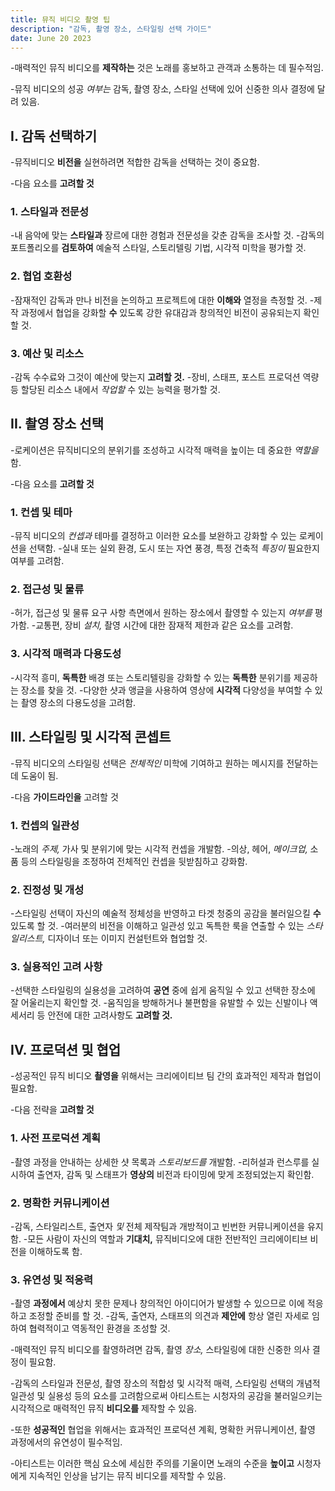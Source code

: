```yaml
---
title: 뮤직 비디오 촬영 팁
description: "감독, 촬영 장소, 스타일링 선택 가이드"
date: June 20 2023
---
```



-매력적인 뮤직 비디오를 **제작하는** 것은 노래를 홍보하고 관객과 소통하는 데 필수적임. 


-뮤직 비디오의 성공 _여부는_ 감독, 촬영 장소, 스타일 선택에 있어 신중한 의사 결정에 달려 있음.

## I. 감독 선택하기
-뮤직비디오 **비전을** 실현하려면 적합한 감독을 선택하는 것이 중요함. 


-다음 요소를 **고려할 것**

### 1. 스타일과 전문성
-내 음악에 맞는 **스타일과** 장르에 대한 경험과 전문성을 갖춘 감독을 조사할 것.
-감독의 포트폴리오를 **검토하여** 예술적 스타일, 스토리텔링 기법, 시각적 미학을 평가할 것.
### 2. 협업 호환성
-잠재적인 감독과 만나 비전을 논의하고 프로젝트에 대한 **이해와** 열정을 측정할 것.
-제작 과정에서 협업을 강화할 **수** 있도록 강한 유대감과 창의적인 비전이 공유되는지 확인할 것.
### 3. 예산 및 리소스
-감독 수수료와 그것이 예산에 맞는지 **고려할 것.**
-장비, 스태프, 포스트 프로덕션 역량 등 할당된 리소스 내에서 _작업할_ 수 있는 능력을 평가할 것.
## II. 촬영 장소 선택
-로케이션은 뮤직비디오의 분위기를 조성하고 시각적 매력을 높이는 데 중요한 _역할을_ 함. 


-다음 요소를 **고려할 것**

### 1. 컨셉 및 테마
-뮤직 비디오의 _컨셉과_ 테마를 결정하고 이러한 요소를 보완하고 강화할 수 있는 로케이션을 선택함.
-실내 또는 실외 환경, 도시 또는 자연 풍경, 특정 건축적 _특징이_ 필요한지 여부를 고려함.
### 2. 접근성 및 물류
-허가, 접근성 및 물류 요구 사항 측면에서 원하는 장소에서 촬영할 수 있는지 _여부를_ 평가함.
-교통편, 장비 _설치,_ 촬영 시간에 대한 잠재적 제한과 같은 요소를 고려함.
### 3. 시각적 매력과 다용도성
-시각적 흥미, **독특한** 배경 또는 스토리텔링을 강화할 수 있는 **독특한** 분위기를 제공하는 장소를 찾을 것.
-다양한 샷과 앵글을 사용하여 영상에 **시각적** 다양성을 부여할 수 있는 촬영 장소의 다용도성을 고려함.
## III. 스타일링 및 시각적 콘셉트
-뮤직 비디오의 스타일링 선택은 _전체적인_ 미학에 기여하고 원하는 메시지를 전달하는 데 도움이 됨. 


-다음 **가이드라인을** 고려할 것

### 1. 컨셉의 일관성
-노래의 _주제,_ 가사 및 분위기에 맞는 시각적 컨셉을 개발함.
-의상, 헤어, _메이크업,_ 소품 등의 스타일링을 조정하여 전체적인 컨셉을 뒷받침하고 강화함.
### 2. 진정성 및 개성
-스타일링 선택이 자신의 예술적 정체성을 반영하고 타겟 청중의 공감을 불러일으킬 **수** 있도록 할 것.
-여러분의 비전을 이해하고 일관성 있고 독특한 룩을 연출할 수 있는 _스타일리스트,_ 디자이너 또는 이미지 컨설턴트와 협업할 것.
### 3. 실용적인 고려 사항
-선택한 스타일링의 실용성을 고려하여 **공연** 중에 쉽게 움직일 수 있고 선택한 장소에 잘 어울리는지 확인할 것.
-움직임을 방해하거나 불편함을 유발할 수 있는 신발이나 액세서리 등 안전에 대한 고려사항도 **고려할 것.**
## IV. 프로덕션 및 협업
-성공적인 뮤직 비디오 **촬영을** 위해서는 크리에이티브 팀 간의 효과적인 제작과 협업이 필요함. 


-다음 전략을 **고려할 것**

### 1. 사전 프로덕션 계획
-촬영 과정을 안내하는 상세한 샷 목록과 _스토리보드를_ 개발함.
-리허설과 런스루를 실시하여 출연자, 감독 및 스태프가 **영상의** 비전과 타이밍에 맞게 조정되었는지 확인함.
### 2. 명확한 커뮤니케이션
-감독, 스타일리스트, 출연자 _및_ 전체 제작팀과 개방적이고 빈번한 커뮤니케이션을 유지함.
-모든 사람이 자신의 역할과 **기대치,** 뮤직비디오에 대한 전반적인 크리에이티브 비전을 이해하도록 함.
### 3. 유연성 및 적응력
-촬영 **과정에서** 예상치 못한 문제나 창의적인 아이디어가 발생할 수 있으므로 이에 적응하고 조정할 준비를 할 것.
-감독, 출연자, 스태프의 의견과 **제안에** 항상 열린 자세로 임하여 협력적이고 역동적인 환경을 조성할 것.

-매력적인 뮤직 비디오를 촬영하려면 감독, 촬영 _장소,_ 스타일링에 대한 신중한 의사 결정이 필요함. 


-감독의 스타일과 전문성, 촬영 장소의 적합성 및 시각적 매력, 스타일링 선택의 개념적 일관성 및 실용성 등의 요소를 고려함으로써 아티스트는 시청자의 공감을 불러일으키는 시각적으로 매력적인 뮤직 **비디오를** 제작할 수 있음. 


-또한 **성공적인** 협업을 위해서는 효과적인 프로덕션 계획, 명확한 커뮤니케이션, 촬영 과정에서의 유연성이 필수적임. 


-아티스트는 이러한 핵심 요소에 세심한 주의를 기울이면 노래의 수준을 **높이고** 시청자에게 지속적인 인상을 남기는 뮤직 비디오를 제작할 수 있음.